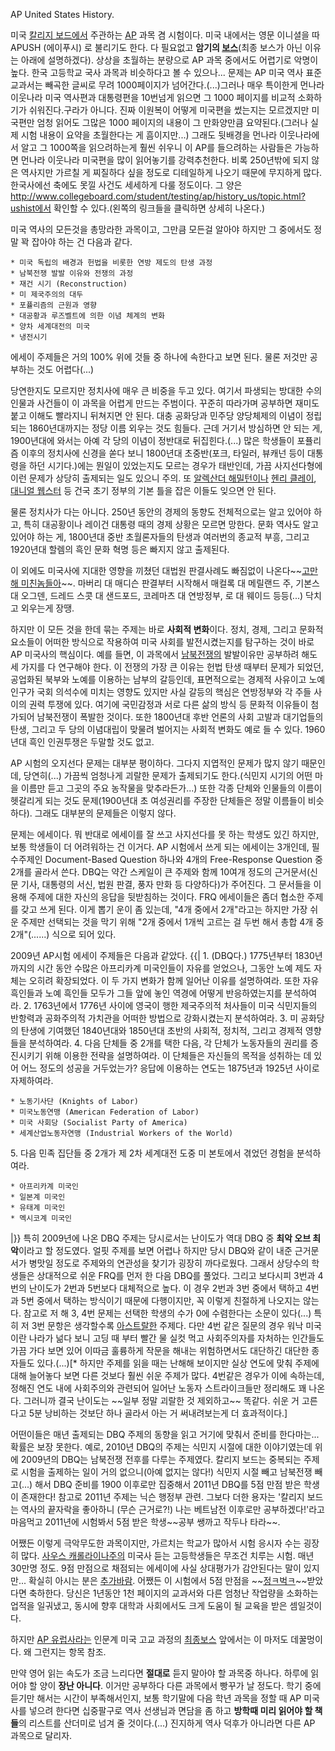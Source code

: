 AP United States History.

미국 [[칼리지 보드]]에서 주관하는 [[AP]] 과목 겸 시험이다. 미국 내에서는 영문 이니셜을 따 APUSH (에이푸시) 로 불리기도 한다. 다 필요없고 '''암기의 [[보스]]'''(최종 보스가 아닌 이유는 아래에 설명하겠다). 상상을 초월하는 분량으로 AP 과목 중에서도 어렵기로 악명이 높다. 한국 고등학교 국사 과목과 비슷하다고 볼 수 있으나... 문제는 AP 미국 역사 표준 교과서는 빼곡한 글씨로 무려 1000페이지가 넘어간다.(...)그러나 매우 특이한게 먼나라 이웃나라 미국 역사편과 대통령편을 10번넘게 읽으면 그 1000 페이지를 비교적 소화하기가 쉬워진다.구라가 아니다. 진짜 이원복이 어떻게 미국편을 썼는지는 모르겠지만 미국편만 엄청 읽어도 그많은 1000 페이지의 내용이 그 만화양만큼 요약된다.(그러나 실제 시험 내용이 요약을 초월한다는 게 흠이지만...) 그래도 뒷배경을 먼나라 이웃나라에서 알고 그 1000쪽을 읽으려하는게 훨씬 쉬우니 이 AP를 들으려하는 사람들은 가능하면 먼나라 이웃나라 미국편을 많이 읽어놓기를 강력추천한다. 비록 250년밖에 되지 않은 역사지만 가르칠 게 찌질하다 싶을 정도로 디테일하게 나오기 때문에 무지하게 많다. 한국사에선 축에도 못낄 사건도 세세하게 다룰 정도이다. 그 양은 http://www.collegeboard.com/student/testing/ap/history_us/topic.html?ushist에서 확인할 수 있다.(왼쪽의 링크들을 클릭하면 상세히 나온다.)

미국 역사의 모든것을 총망라한 과목이고, 그만큼 모든걸 알아야 하지만 그 중에서도 정말 꽉 잡아야 하는 건 다음과 같다.
 * 미국 독립의 배경과 헌법을 비롯한 연방 제도의 탄생 과정
 * 남북전쟁 발발 이유와 전쟁의 과정
 * 재건 시기 (Reconstruction)
 * 미 제국주의의 대두
 * 포퓰리즘의 근원과 영향
 * 대공황과 루즈벨트에 의한 이념 체계의 변화
 * 양차 세계대전의 미국
 * 냉전시기

에세이 주제들은 거의 100% 위에 것들 중 하나에 속한다고 보면 된다. 물론 저것만 공부하는 것도 어렵다(...)

당연한지도 모르지만 정치사에 매우 큰 비중을 두고 있다. 여기서 파생되는 방대한 수의 인물과 사건들이 이 과목을 어렵게 만드는 주범이다. 꾸준히 따라가며 공부하면 재미도 붙고 이해도 빨라지니 뒤쳐지면 안 된다. 대충 공화당과 민주당 양당체제의 이념이 정립되는 1860년대까지는 정당 이름 외우는 것도 힘들다. 근데 거기서 방심하면 안 되는 게, 1900년대에 와서는 아예 각 당의 이념이 정반대로 뒤집힌다.(...) 많은 학생들이 포퓰리즘 이후의 정치사에 신경을 쏟다 보니 1800년대 초중반(포크, 타일러, 뷰캐넌 등이 대통령을 하던 시기다.)에는 뭔일이 있었는지도 모르는 경우가 태반인데, 가끔 사지선다형에 이런 문제가 상당히 출제되는 일도 있으니 주의. 또 [[알렉산더 해밀턴]]이나 [[헨리 클레이]], [[대니얼 웹스터]] 등 건국 초기 정부의 기본 틀을 잡은 이들도 잊으면 안 된다.

물론 정치사가 다는 아니다. 250년 동안의 경제의 동향도 전체적으로는 알고 있어야 하고, 특히 대공황이나 레이건 대통령 때의 경제 상황은 모르면 망한다. 문화 역사도 알고 있어야 하는 게, 1800년대 중반 초월론자들의 탄생과 여러번의 종교적 부흥, 그리고 1920년대 할렘의 흑인 문화 혁명 등은 빠지지 않고 출제된다. 

이 외에도 미국사에 지대한 영향을 끼쳤던 대법원 판결사례도 빠짐없이 나온다~~[[고만해 미친놈들아]]~~. 마버리 대 매디슨 판결부터 시작해서 매컬록 대 메릴랜드 주, 기본스 대 오그덴, 드레드 스콧 대 샌드포드, 코레마츠 대 연방정부, 로 대 웨이드 등등(...) 닥치고 외우는게 장땡. 

하지만 이 모든 것을 한데 묶는 주제는 바로 '''사회적 변화'''이다. 정치, 경제, 그리고 문화적 요소들이 어떠한 방식으로 작용하여 미국 사회를 발전시켰는지를 탐구하는 것이 바로 AP 미국사의 핵심이다. 예를 들면, 이 과목에서 [[남북전쟁]]의 발발이유만 공부하려 해도 세 가지를 다 연구해야 한다. 이 전쟁의 가장 큰 이유는 헌법 탄생 때부터 문제가 되었던, 공업화된 북부와 노예를 이용하는 남부의 갈등인데, 표면적으로는 경제적 사유이고 노예 인구가 국회 의석수에 미치는 영향도 있지만 사실 갈등의 핵심은 연방정부와 각 주들 사이의 권력 투쟁에 있다. 여기에 국민감정과 서로 다른 삶의 방식 등 문화적 이유들이 첨가되어 남북전쟁이 폭발한 것이다. 또한 1800년대 후반 언론의 사회 고발과 대기업들의 탄생, 그리고 두 당의 이념대립이 맞물려 벌어지는 사회적 변화도 예로 들 수 있다. 1960년대 흑인 인권투쟁은 두말할 것도 없고.

AP 시험의 오지선다 문제는 대부분 평이하다. 그다지 지엽적인 문제가 많지 않기 때문인데, 당연히(...) 가끔씩 엄청나게 괴랄한 문제가 출제되기도 한다.(식민지 시기의 어떤 마을 이름만 듣고 그곳의 주요 농작물을 맞추라든가...) 또한 각종 단체와 인물들의 이름이 헷갈리게 되는 것도 문제(1900년대 초 여성권리를 주장한 단체들은 정말 이름들이 비슷하다). 그래도 대부분의 문제들은 이렇지 않다.

문제는 에세이다. 뭐 반대로 에세이를 잘 쓰고 사지선다를 못 하는 학생도 있긴 하지만, 보통 학생들이 더 어려워하는 건 이거다. AP 시험에서 쓰게 되는 에세이는 3개인데, 필수주제인 Document-Based Question 하나와 4개의 Free-Response Question 중 2개를 골라서 쓴다. DBQ는 약간 스케일이 큰 주제와 함께 10여개 정도의 근거문서(신문 기사, 대통령의 서신, 법원 판결, 풍자 만화 등 다양하다)가 주어진다. 그 문서들을 이용해 주제에 대한 자신의 응답을 뒷받침하는 것이다. FRQ 에세이들은 좀더 협소한 주제를 갖고 쓰게 된다. 이게 뽑기 운이 좀 있는데, "4개 중에서 2개"라고는 하지만 가장 쉬운 주제만 선택되는 것을 막기 위해 "2개 중에서 1개씩 고르는 걸 두번 해서 총합 4개 중 2개"(......) 식으로 되어 있다. 

2009년 AP시험 에세이 주제들은 다음과 같았다.
{{|
1. (DBQ다.) 1775년부터 1830년까지의 시간 동안 수많은 아프리카계 미국인들이 자유를 얻었으나, 그동안 노예 제도 자체는 오히려 확장되었다. 이 두 가지 변화가 함께 일어난 이유를 설명하여라. 또한 자유 흑인들과 노예 흑인들 모두가 그들 앞에 놓인 역경에 어떻게 반응하였는지를 분석하여라.
2. 1763년에서 1776년 사이에 영국이 행한 제국주의적 처사들이 미국 식민지들의 반항력과 공화주의적 가치관을 어떠한 방법으로 강화시켰는지 분석하여라.
3. 미 공화당의 탄생에 기여했던 1840년대와 1850년대 초반의 사회적, 정치적, 그리고 경제적 영향들을 분석하여라.
4. 다음 단체들 중 2개를 택한 다음, 각 단체가 노동자들의 권리를 증진시키기 위해 이용한 전략을 설명하여라. 이 단체들은 자신들의 목적을 성취하는 데 있어 어느 정도의 성공을 거두었는가? 응답에 이용하는 연도는 1875년과 1925년 사이로 자제하여라.
 * 노동기사단 (Knights of Labor)
 * 미국노동연맹 (American Federation of Labor)
 * 미국 사회당 (Socialist Party of America)
 * 세계산업노동자연맹 (Industrial Workers of the World)
5. 다음 민족 집단들 중 2개가 제 2차 세계대전 도중 미 본토에서 겪었던 경험을 분석하여라.
 * 아프리카계 미국인
 * 일본계 미국인
 * 유태계 미국인
 * 멕시코계 미국인
|}}
특히 2009년에 나온 DBQ 주제는 당시로서는 난이도가 역대 DBQ 중 '''최악 오브 최악'''이라고 할 정도였다. 얼핏 주제를 보면 어렵나 하지만 당시 DBQ와 같이 내준 근거문서가 병맛일 정도로 주제와의 연관성을 찾기가 굉장히 까다로웠다. 그래서 상당수의 학생들은 상대적으로 쉬운 FRQ를 먼저 한 다음 DBQ를 풀었다.
그리고 보다시피 3번과 4번의 난이도가 2번과 5번보다 대체적으로 높다. 이 경우 2번과 3번 중에서 택하고 4번과 5번 중에서 택하는 방식이기 때문에 다행이지만, 꼭 이렇게 친절하게 나오지는 않는다. 참고로 저 해 3, 4번 문제는 선택한 학생의 수가 0에 수렴한다는 소문이 있다(...) 특히 저 3번 문항은 생각할수록 [[아스트랄]]한 주제다. 다만 4번 같은 질문의 경우 워낙 미국이란 나라가 넒다 보니 고딩 때 부터 빨간 물 실컷 먹고 사회주의자를 자처하는 인간들도 가끔 가다 보면 있어 이따금 훌륭하게 작문을 해내는 위험하면서도 대단하긴 대단한 종자들도 있다.(...)[* 하지만 주제를 읽을 때는 난해해 보이지만 실상 연도에 맞춰 주제에 대해 늘어놓다 보면 다른 것보다 훨씬 쉬운 주제가 많다. 4번같은 경우가 이에 속하는데, 정해진 연도 내에 사회주의와 관련되어 일어난 노동자 스트라이크들만 정리해도 꽤 나온다. 그러니까 결국 난이도는 ~~일부 정말 괴랄한 것 제외하고~~ 똑같다. 쉬운 거 고른다고 5분 낭비하는 것보단 하나 골라서 아는 거 써내려보는게 더 효과적이다.]

어떤이들은 매년 출제되는 DBQ 주제의 동향을 읽고 거기에 맞춰서 준비를 한다마는...확률은 보장 못한다. 예로, 2010년 DBQ의 주제는 식민지 시절에 대한 이야기였는데 위에 2009년의 DBQ는 남북전쟁 전후를 다루는 주제였다. 칼리지 보드는 중복되는 주제로 시험을 출제하는 일이 거의 없으니(아예 없지는 않다!) 식민지 시절 빼고 남북전쟁 빼고(...) 해서 DBQ 준비를 1900 이후로만 집중해서 2011년 DBQ를 5점 만점 받은 학생이 존재한다! 참고로 2011년 주제는 닉슨 행정부 관련. 그보다 더한 용자는 '칼리지 보드는 역사의 끝자락을 좋아하니 (무슨 근거로?!) 나는 베트남전 이후로만 공부하겠다!'라고 마음먹고 2011년에 시험봐서 5점 받은 학생~~공부 쌩까고 작두나 타라~~.

어쨌든 이렇게 극악무도한 과목이지만, 가르치는 학교가 많아서 시험 응시자 수는 굉장히 많다. [[사우스 캐롤라이나]]주의 미국사 듣는 고등학생들은 무조건 치루는 시험. 매년 30만명 정도. 9점 만점으로 채점되는 에세이에 사실 상대평가가 감안된다는 말이 있지만... 확실히 아시는 분은 [[추가바람]]. 어쨌든 이 시험에서 5점 만점을 ~~[[정ㅋ벅ㅋ]]~~받았다면 축하한다. 당신은 1년동안 1천 페이지의 교과서와 다른 엄청난 작업량을 소화하는 업적을 일궈냈고, 동시에 향후 대학과 사회에서도 크게 도움이 될 교육을 받은 셈일것이다.  

하지만 [[AP 유럽사]]라는 인문계 미국 고교 과정의 [[최종보스]] 앞에서는 이 마저도 데꿀멍이다. 왜 그런지는 항목 참조. 

만약 영어 읽는 속도가 조금 느리다면 '''절대로''' 듣지 말아야 할 과목중 하나다.  하루에 읽어야 할 양이 '''장난 아니다'''.  이거만 공부하다 다른 과목에서 빵꾸가 날 정도다. 학기 중에 듣기만 해서는 시간이 부족해서인지, 보통 학기말에 다음 학년 과목을 정할 때 AP 미국사를 넣으려 한다면 십중팔구로 역사 선생님과 면담을 좀 하고 '''방학때 미리 읽어야 할 책들'''의 리스트를 산더미로 넘겨 줄 것이다.(...)  진지하게 역사 덕후가 아니라면 다른 AP 과목으로 달리자.

